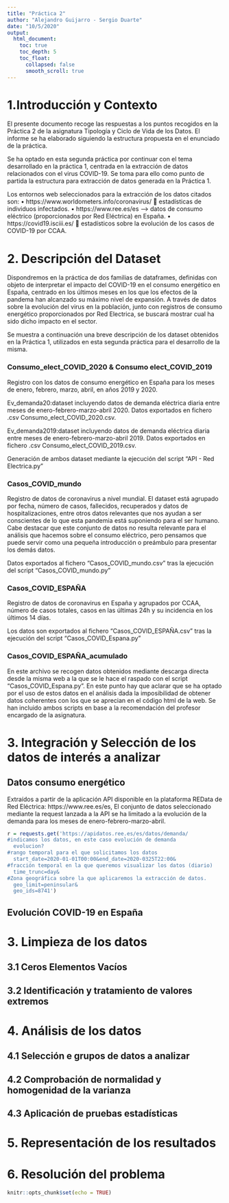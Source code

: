 ---
title: "Práctica 2"
author: "Alejandro Guijarro - Sergio Duarte"
date: "10/5/2020"
output: 
  html_document:
    toc: true
    toc_depth: 5
    toc_float:
      collapsed: false
      smooth_scroll: true
---

# 1.Introducción y Contexto

El presente documento recoge las respuestas a los puntos recogidos en la Práctica 2 de la asignatura Tipología y Ciclo de Vida de los Datos. El informe se ha elaborado siguiendo la estructura propuesta en el enunciado de la práctica.

Se ha optado en esta segunda práctica por continuar con el tema desarrollado en la práctica 1, centrada en la extracción de datos relacionados con el virus COVID-19.
Se toma para ello como punto de partida la estructura para extracción de datos generada en la Práctica 1.

Los entornos web seleccionados para la extracción de los datos citados son:
•	https://www.worldometers.info/coronavirus/  estadísticas de individuos infectados.
•	https://www.ree.es/es --> datos de consumo eléctrico (proporcionados por Red Eléctrica) en España.
•	https://covid19.isciii.es/  estadísticos sobre la evolución de los casos de COVID-19 por CCAA.


# 2. Descripción del Dataset

Dispondremos en la práctica de dos familias de dataframes, definidas con objeto de interpretar el impacto del COVID-19 en el consumo energético en España, centrado en los últimos meses en los que los efectos de la pandema han alcanzado su máximo nivel de expansión. 
A través de datos sobre la evolución del virus en la población, junto con registros de consumo energético proporcionados por Red Electrica, se buscará mostrar cual ha sido dicho impacto en el sector.

Se muestra a continuación una breve descripción de los dataset obtenidos en la Práctica 1, utilizados en esta segunda práctica para el desarrollo de la misma.

### Consumo_elect_COVID_2020 & Consumo elect_COVID_2019

Registro con los datos de consumo energético en España para los meses de enero, febrero, marzo, abril, en años 2019 y 2020.

Ev_demanda20:dataset incluyendo datos de demanda eléctrica diaria entre meses de enero-febrero-marzo-abril 2020. Datos exportados en fichero .csv Consumo_elect_COVID_2020.csv.

Ev_demanda2019:dataset incluyendo datos de demanda eléctrica diaria entre meses de enero-febrero-marzo-abril 2019. Datos exportados en fichero .csv Consumo_elect_COVID_2019.csv.

Generación de ambos dataset mediante la ejecución del script “API - Red Electrica.py”

### Casos_COVID_mundo

Registro de datos de coronavirus a nivel mundial. El dataset está agrupado por fecha, número de casos, fallecidos, recuperados y datos de hospitalizaciones, entre otros datos relevantes que nos ayudan a ser conscientes de lo que esta pandemia está suponiendo para el ser humano. Cabe destacar que este conjunto de datos no resulta relevante para el análisis que hacemos sobre el consumo eléctrico, pero pensamos que puede servir como una pequeña introducción o preámbulo para presentar los demás datos.
 
Datos exportados al fichero “Casos_COVID_mundo.csv” tras la ejecución del script “Casos_COVID_mundo.py”

### Casos_COVID_ESPAÑA

Registro de datos de coronavirus en España y agrupados por CCAA, número de casos totales, casos en las últimas 24h y su incidencia en los últimos 14 días. 

Los datos son exportados al fichero “Casos_COVID_ESPAÑA.csv” tras la ejecución del script “Casos_COVID_Espana.py”

### Casos_COVID_ESPAÑA_acumulado

En este archivo se recogen datos obtenidos mediante descarga directa desde la misma web a la que se le hace el raspado con el script “Casos_COVID_Espana.py”. En este punto hay que aclarar que se ha optado por el uso de estos datos en el análisis dada la imposibilidad de obtener datos coherentes con los que se aprecian en el código html de la web. Se han incluido ambos scripts en base a la recomendación del profesor encargado de la asignatura.




# 3. Integración y Selección de los datos de interés a analizar

## Datos consumo energético

Extraídos a partir de la aplicación API disponible en la plataforma REData de Red Eléctrica: https://www.ree.es/es, 
El conjunto de datos seleccionado mediante la request lanzada a la API se ha limitado a la evolución de la demanda para los meses de enero-febrero-marzo-abril. 
```{r eval=FALSE}
r = requests.get('https://apidatos.ree.es/es/datos/demanda/
#indicamos los datos, en este caso evolución de demanda
  evolucion?
#rango temporal para el que solicitamos los datos
  start_date=2020-01-01T00:00&end_date=2020-0325T22:00&
#fracción temporal en la que queremos visualizar los datos (diario)
  time_trunc=day&
#Zona geográfica sobre la que aplicaremos la extracción de datos.
  geo_limit=peninsular&
  geo_ids=8741')
```

## Evolución COVID-19 en España

# 3. Limpieza de los datos

## 3.1 Ceros Elementos Vacíos

## 3.2 Identificación y tratamiento de valores extremos

# 4. Análisis de los datos

## 4.1 Selección e grupos de datos a analizar

## 4.2 Comprobación de normalidad y homogenidad de la varianza

## 4.3 Aplicación de pruebas estadísticas

# 5. Representación de los resultados

# 6. Resolución del problema


```{r setup, include=FALSE}
knitr::opts_chunk$set(echo = TRUE)
```

